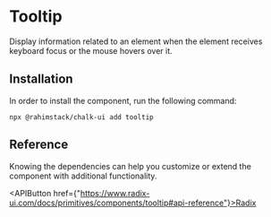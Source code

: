 
<Meta of={Stories} name="Info"/>

# Tooltip

Display information related to an element when the element receives keyboard focus or the mouse hovers over it.

## Installation

In order to install the component, run the following command:

```shell
npx @rahimstack/chalk-ui add tooltip
```

## Reference

Knowing the dependencies can help you customize or extend the component with additional functionality.

<APIButton href={"https://www.radix-ui.com/docs/primitives/components/tooltip#api-reference"}>Radix</APIButton>
